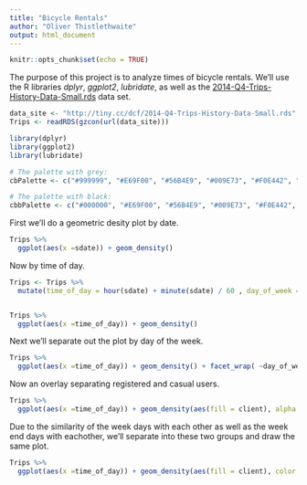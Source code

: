 ```yaml
---
title: "Bicycle Rentals"
author: "Oliver Thistlethwaite"
output: html_document
---
```


```r
knitr::opts_chunk$set(echo = TRUE)
```

The purpose of this project is to analyze times of bicycle rentals. We'll use the R libraries *dplyr*, *ggplot2*, *lubridate*, as well as the [2014-Q4-Trips-History-Data-Small.rds](http://tiny.cc/dcf/2014-Q4-Trips-History-Data-Small.rds) data set.

```r

data_site <- "http://tiny.cc/dcf/2014-Q4-Trips-History-Data-Small.rds"
Trips <- readRDS(gzcon(url(data_site)))

library(dplyr)
library(ggplot2)
library(lubridate)

# The palette with grey:
cbPalette <- c("#999999", "#E69F00", "#56B4E9", "#009E73", "#F0E442", "#0072B2", "#D55E00", "#CC79A7")

# The palette with black:
cbbPalette <- c("#000000", "#E69F00", "#56B4E9", "#009E73", "#F0E442", "#0072B2", "#D55E00", "#CC79A7")

```

First we'll do a geometric desity plot by date.

```r

Trips %>%
  ggplot(aes(x =sdate)) + geom_density()
```

Now by time of day.

```r
Trips <- Trips %>%
  mutate(time_of_day = hour(sdate) + minute(sdate) / 60 , day_of_week = wday(sdate, label = TRUE), wday = ifelse(wday(sdate) %in% c(1,7), "weekend", "weekday" ))


Trips %>%
  ggplot(aes(x =time_of_day)) + geom_density()

```

Next we'll separate out the plot by day of the week.


```r


Trips %>%
  ggplot(aes(x =time_of_day)) + geom_density() + facet_wrap( ~day_of_week) 

```

Now an overlay separating registered and casual users.

```r


Trips %>%
  ggplot(aes(x =time_of_day)) + geom_density(aes(fill = client), alpha = 0.3, color = NA) + facet_wrap( ~day_of_week) 

```

Due to the similarity of the week days with each other as well as the week end days with eachother, we'll separate into these two groups and draw the same plot.


```r


Trips %>%
  ggplot(aes(x =time_of_day)) + geom_density(aes(fill = client), color = NA, alpha = 0.7) + facet_wrap( ~wday)
```



